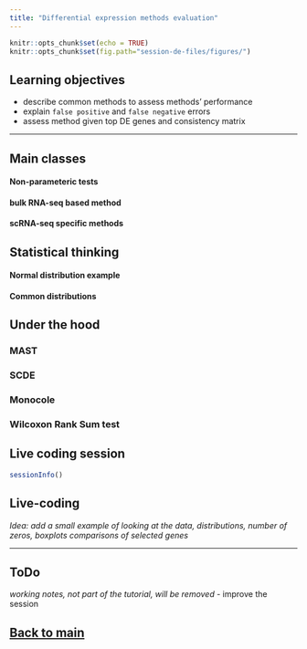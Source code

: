 ```yaml
---
title: "Differential expression methods evaluation"
---
```

```r
knitr::opts_chunk$set(echo = TRUE)
knitr::opts_chunk$set(fig.path="session-de-files/figures/")
```

## Learning objectives
- describe common methods to assess methods' performance
- explain `false positive` and `false negative` errors
- assess method given top DE genes and consistency matrix


-------

## Main classes
#### Non-parameteric tests
#### bulk RNA-seq based method
#### scRNA-seq specific methods

## Statistical thinking
#### Normal distribution example
#### Common distributions

## Under the hood
### MAST
### SCDE
### Monocole
### Wilcoxon Rank Sum test 

## Live coding session

```r

sessionInfo()

```



## Live-coding
_Idea: add a small example of looking at the data, distributions, number of zeros, boxplots comparisons of selected genes_

---------

## ToDo 
_working notes, not part of the tutorial, will be removed_
- improve the session



## [Back to main](../README.md)








